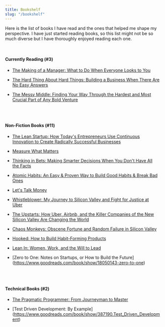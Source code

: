 ```yaml
---
title: Bookshelf
slug: "/bookshelf"
---
```


Here is the list of books I have read and the ones that helped me shape my perspective. I have just started reading books, so this list might not be so much diverse but I have thoroughly enjoyed reading each one.

<br/>

#### Currently Reading (#3)

- [The Making of a Manager: What to Do When Everyone Looks to You](https://www.goodreads.com/book/show/38821039-the-making-of-a-manager?ac=1&from_search=true)

- [The Hard Thing About Hard Things: Building a Business When There Are No Easy Answers](https://www.goodreads.com/book/show/18176747-the-hard-thing-about-hard-things)

- [The Messy Middle: Finding Your Way Through the Hardest and Most Crucial Part of Any Bold Venture](https://www.goodreads.com/book/show/40179007-the-messy-middle)

<br/>
<br/>

#### Non-Fiction Books (#11)

- [The Lean Startup: How Today's Entrepreneurs Use Continuous Innovation to Create Radically Successful Businesses](https://www.goodreads.com/book/show/10127019-the-lean-startup)

- [Measure What Matters](https://www.goodreads.com/book/show/39286958-measure-what-matters)

- [Thinking in Bets: Making Smarter Decisions When You Don't Have All the Facts](https://www.goodreads.com/book/show/35957157-thinking-in-bets)

- [Atomic Habits: An Easy & Proven Way to Build Good Habits & Break Bad Ones](https://www.goodreads.com/book/show/40121378-atomic-habits)

- [Let's Talk Money](https://www.goodreads.com/book/show/40499078-let-s-talk-money)

- [Whistleblower: My Journey to Silicon Valley and Fight for Justice at Uber](https://www.goodreads.com/book/show/51117957-whistleblower)

- [The Upstarts: How Uber, Airbnb, and the Killer Companies of the New Silicon Valley Are Changing the World](https://www.goodreads.com/book/show/41131437-the-upstarts)

- [Chaos Monkeys: Obscene Fortune and Random Failure in Silicon Valley](https://www.goodreads.com/book/show/28259132-chaos-monkeys)

- [Hooked: How to Build Habit-Forming Products](https://www.goodreads.com/book/show/22668729-hooked)

- [Lean In: Women, Work, and the Will to Lead](https://www.goodreads.com/book/show/16071764-lean-in)

- [Zero to One: Notes on Startups, or How to Build the Future] (https://www.goodreads.com/book/show/18050143-zero-to-one)


<br/>
<br/>

#### Technical Books (#2)

- [The Pragmatic Programmer: From Journeyman to Master](https://www.goodreads.com/book/show/4099.The_Pragmatic_Programmer)

- [Test Driven Development: By Example] (https://www.goodreads.com/book/show/387190.Test_Driven_Development)

